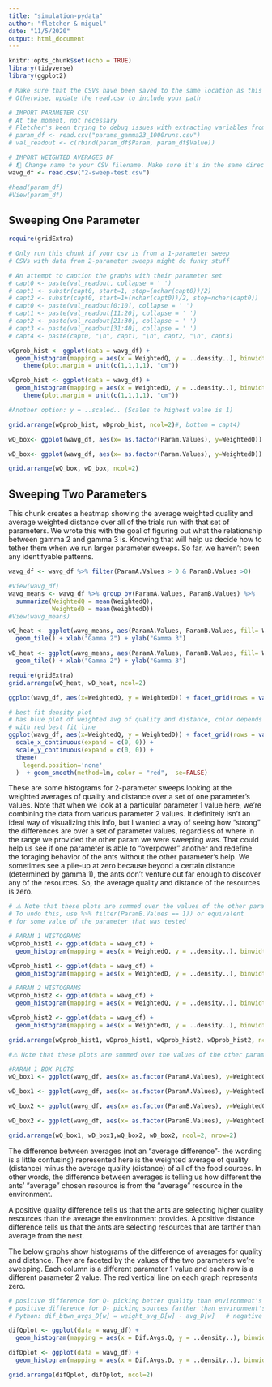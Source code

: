 ```yaml
---
title: "simulation-pydata"
author: "fletcher & miguel"
date: "11/5/2020"
output: html_document
---
```


```r
knitr::opts_chunk$set(echo = TRUE)
library(tidyverse)
library(ggplot2)
```

```r
# Make sure that the CSVs have been saved to the same location as this RMD
# Otherwise, update the read.csv to include your path

# IMPORT PARAMETER CSV
# At the moment, not necessary
# Fletcher's been trying to debug issues with extracting variables from the csv
# param_df <- read.csv("params_gamma23_1000runs.csv")
# val_readout <- c(rbind(param_df$Param, param_df$Value))

# IMPORT WEIGHTED AVERAGES DF
# ❗️🐝 Change name to your CSV filename. Make sure it's in the same directory as this RMD❗❗️
wavg_df <- read.csv("2-sweep-test.csv")

#head(param_df)
#View(param_df)
```

## Sweeping One Parameter

```r
require(gridExtra)

# Only run this chunk if your csv is from a 1-parameter sweep
# CSVs with data from 2-parameter sweeps might do funky stuff

# An attempt to caption the graphs with their parameter set
# capt0 <- paste(val_readout, collapse = ' ')
# capt1 <- substr(capt0, start=1, stop=(nchar(capt0))/2)
# capt2 <- substr(capt0, start=1+(nchar(capt0))/2, stop=nchar(capt0))
# capt0 <- paste(val_readout[0:10], collapse = ' ')
# capt1 <- paste(val_readout[11:20], collapse = ' ')
# capt2 <- paste(val_readout[21:30], collapse = ' ')
# capt3 <- paste(val_readout[31:40], collapse = ' ')
# capt4 <- paste(capt0, "\n", capt1, "\n", capt2, "\n", capt3)

wQprob_hist <- ggplot(data = wavg_df) +
  geom_histogram(mapping = aes(x = WeightedQ, y = ..density..), binwidth = 1)+ facet_grid(rows = vars(Param.Values))+labs (title = "gamma3")+
    theme(plot.margin = unit(c(1,1,1,1), "cm"))

wDprob_hist <- ggplot(data = wavg_df) +
  geom_histogram(mapping = aes(x = WeightedD, y = ..density..), binwidth = .01)+ facet_grid(rows = vars(Param.Values)) +labs (title = "gamma3")+
    theme(plot.margin = unit(c(1,1,1,1), "cm"))

#Another option: y = ..scaled.. (Scales to highest value is 1)

grid.arrange(wQprob_hist, wDprob_hist, ncol=2)#, bottom = capt4)

wQ_box<- ggplot(wavg_df, aes(x= as.factor(Param.Values), y=WeightedQ)) + geom_boxplot(fill="slateblue", alpha=0.2) + xlab ("Gamma3 values")

wD_box<- ggplot(wavg_df, aes(x= as.factor(Param.Values), y=WeightedD)) + geom_boxplot(fill="slateblue", alpha=0.2)+ xlab ("Gamma3 values")

grid.arrange(wQ_box, wD_box, ncol=2)

```

## Sweeping Two Parameters

This chunk creates a heatmap showing the average weighted quality and average weighted distance over all of the trials run with that set of parameters. We wrote this with the goal of figuring out what the relationship between gamma 2 and gamma 3 is. Knowing that will help us decide how to tether them when we run larger parameter sweeps. So far, we haven't seen any identifyable patterns.

```r

wavg_df <- wavg_df %>% filter(ParamA.Values > 0 & ParamB.Values >0)

#View(wavg_df)
wavg_means <- wavg_df %>% group_by(ParamA.Values, ParamB.Values) %>%
  summarize(WeightedQ = mean(WeightedQ),
            WeightedD = mean(WeightedD))
#View(wavg_means)

wQ_heat <- ggplot(wavg_means, aes(ParamA.Values, ParamB.Values, fill= WeightedQ)) +
  geom_tile() + xlab("Gamma 2") + ylab("Gamma 3")

wD_heat <- ggplot(wavg_means, aes(ParamA.Values, ParamB.Values, fill= WeightedD)) +
  geom_tile() + xlab("Gamma 2") + ylab("Gamma 3")

require(gridExtra)
grid.arrange(wQ_heat, wD_heat, ncol=2)
```

```r
ggplot(wavg_df, aes(x=WeightedQ, y = WeightedD)) + facet_grid(rows = vars(ParamB.Values), cols = vars(ParamA.Values)) + geom_smooth(method=lm, se=TRUE) + xlab ("X Axis: Weighted Average of Quality; Facet: Param 1 values") + ylab ("Y Axis: Weighted Average of Distance; Facet: Param 2 values")

# best fit density plot
# has blue plot of weighted avg of quality and distance, color depends on how many points there
# with red best fit line
ggplot(wavg_df, aes(x=WeightedQ, y = WeightedD)) + facet_grid(rows = vars(ParamB.Values), cols = vars(ParamA.Values)) + xlab ("X Axis: Weighted Average of Quality; Facet: Param 1 values") + ylab ("Y Axis: Weighted Average of Distance; Facet: Param 2 values") +stat_density_2d(aes(fill = ..density..), geom = "raster", contour = FALSE) +
  scale_x_continuous(expand = c(0, 0)) +
  scale_y_continuous(expand = c(0, 0)) +
  theme(
    legend.position='none'
  )  + geom_smooth(method=lm, color = "red",  se=FALSE)
```

These are some histograms for 2-parameter sweeps looking at the weighted averages of quality and distance over a set of one parameter's values. Note that when we look at a particular parameter 1 value here, we're combining the data from various parameter 2 values. It definitely isn't an ideal way of visualizing this info, but I wanted a way of seeing how "strong" the differences are over a set of parameter values, regardless of where in the range we provided the other param we were sweeping was. That could help us see if one parameter is able to "overpower" another and redefine the foraging behavior of the ants without the other parameter's help.
We sometimes see a pile-up at zero because beyond a certain distance (determined by gamma 1), the ants don't venture out far enough to discover any of the resources. So, the average quality and distance of the resources is zero.
```r
# ⚠️ Note that these plots are summed over the values of the other parameter
# To undo this, use %>% filter(ParamB.Values == 1)) or equivalent
# for some value of the parameter that was tested

# PARAM 1 HISTOGRAMS
wQprob_hist1 <- ggplot(data = wavg_df) +
  geom_histogram(mapping = aes(x = WeightedQ, y = ..density..), binwidth = 1)+ facet_grid(rows = vars(ParamA.Values))+labs (title = "Parameter 1 Quality Weighted Avg")

wDprob_hist1 <- ggplot(data = wavg_df) +
  geom_histogram(mapping = aes(x = WeightedD, y = ..density..), binwidth = .01)+ facet_grid(rows = vars(ParamA.Values)) +labs (title = "Parameter 1 Distance Weighted Avg")

# PARAM 2 HISTOGRAMS
wQprob_hist2 <- ggplot(data = wavg_df) +
  geom_histogram(mapping = aes(x = WeightedQ, y = ..density..), binwidth = 1)+ facet_grid(rows = vars(ParamB.Values))+labs (title = "Parameter 2 Quality Weighted Avg")

wDprob_hist2 <- ggplot(data = wavg_df) +
  geom_histogram(mapping = aes(x = WeightedD, y = ..density..), binwidth = .01)+ facet_grid(rows = vars(ParamB.Values)) +labs (title = "Parameter 2 Distance Weighted Avg")

grid.arrange(wQprob_hist1, wDprob_hist1, wQprob_hist2, wDprob_hist2, ncol=2)

#⚠️ Note that these plots are summed over the values of the other parameter

#PARAM 1 BOX PLOTS
wQ_box1 <- ggplot(wavg_df, aes(x= as.factor(ParamA.Values), y=WeightedQ)) + geom_boxplot(fill="slateblue", alpha=0.2) + xlab ("Param 1")

wD_box1 <- ggplot(wavg_df, aes(x= as.factor(ParamA.Values), y=WeightedD)) + geom_boxplot(fill="slateblue", alpha=0.2)+ xlab ("Param 1")

wQ_box2 <- ggplot(wavg_df, aes(x= as.factor(ParamB.Values), y=WeightedQ)) + geom_boxplot(fill="slateblue", alpha=0.2) + xlab ("Param 2")

wD_box2 <- ggplot(wavg_df, aes(x= as.factor(ParamB.Values), y=WeightedD)) + geom_boxplot(fill="slateblue", alpha=0.2)+ xlab ("Param 2")

grid.arrange(wQ_box1, wD_box1,wQ_box2, wD_box2, ncol=2, nrow=2)
```

The difference between averages (not an "average difference"- the wording is a little confusing) represented here is the weighted average of quality (distance) minus the average quality (distance) of all of the food sources. In other words, the difference between averages is telling us how different the ants' "average" chosen resource is from the "average" resource in the environment.

A positive quality difference tells us that the ants are selecting higher quality resources than the average the environment provides. A positive distance difference tells us that the ants are selecting resources that are farther than average from the nest.

The below graphs show histograms of the difference of averages for quality and distance. They are faceted by the values of the two parameters we're sweeping. Each column is a different parameter 1 value and each row is a different parameter 2 value. The red vertical line on each graph represents zero.

```r
# positive difference for Q- picking better quality than environment's average
# positive difference for D- picking sources farther than environment's average
# Python: dif_btwn_avgs_D[w] = weight_avg_D[w] - avg_D[w]   # negative difference- picking better than environment

difQplot <- ggplot(data = wavg_df) +
  geom_histogram(mapping = aes(x = Dif.Avgs.Q, y = ..density..), binwidth = 1)+ facet_grid(rows = vars(ParamA.Values), cols = vars(ParamB.Values))+labs (title = "Difference = Weighted Avg Quality — Avg Quality") + xlab("Gamma 2")+ ylab("Gamma 3") + geom_vline(xintercept = 0, color = "red", size=0.5)

difDplot <- ggplot(data = wavg_df) +
  geom_histogram(mapping = aes(x = Dif.Avgs.D, y = ..density..), binwidth = .02)+ facet_grid(rows = vars(ParamA.Values), cols = vars(ParamB.Values))+labs (title = "Difference = Weighted Avg Dist - Avg Dist") + xlab("Gamma 2")+ ylab("Gamma 3") + geom_vline(xintercept = 0, color = "red", size=0.5)

grid.arrange(difQplot, difDplot, ncol=2)

```
